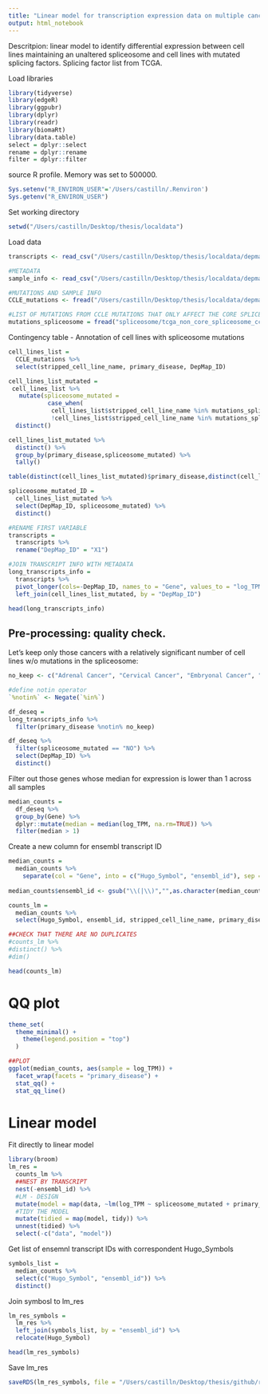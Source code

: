 ```yaml
---
title: "Linear model for transcription expression data on multiple cancers - using TCGA non-core splicing factors"
output: html_notebook
---
```


Descritpion: linear model to identify differential expression between cell lines maintaining an unaltered spliceosome and cell lines with mutated splicing factors. Splicing factor list from TCGA. 

Load libraries
```r
library(tidyverse)
library(edgeR)
library(ggpubr)
library(dplyr)
library(readr)
library(biomaRt)
library(data.table)
select = dplyr::select
rename = dplyr::rename
filter = dplyr::filter
```

source R profile. Memory was set to 500000.
```r
Sys.setenv("R_ENVIRON_USER"='/Users/castilln/.Renviron')
Sys.getenv("R_ENVIRON_USER")

```

Set working directory
```r
setwd("/Users/castilln/Desktop/thesis/localdata")
```


Load data
```r
transcripts <- read_csv("/Users/castilln/Desktop/thesis/localdata/depmap/CCLE_RNAseq_transcripts.csv")

#METADATA
sample_info <- read_csv("/Users/castilln/Desktop/thesis/localdata/depmap/sample_info.csv") #metadata

#MUTATIONS AND SAMPLE INFO
CCLE_mutations <- fread("/Users/castilln/Desktop/thesis/localdata/depmap/CCLE_info", header = TRUE) 

#LIST OF MUTATIONS FROM CCLE MUTATIONS THAT ONLY AFFECT THE CORE SPLICEOSOME
mutations_spliceosome = fread("spliceosome/tcga_non_core_spliceosome_ccle_mutations.csv")
```

Contingency table - Annotation of cell lines with spliceosome mutations
```r
cell_lines_list = 
  CCLE_mutations %>% 
  select(stripped_cell_line_name, primary_disease, DepMap_ID) 

cell_lines_list_mutated = 
 cell_lines_list %>% 
   mutate(spliceosome_mutated = 
           case_when(
            cell_lines_list$stripped_cell_line_name %in% mutations_spliceosome$stripped_cell_line_name ~ "YES", #if the mutation is in a gene from the spliceosome: 1 
            !cell_lines_list$stripped_cell_line_name %in% mutations_spliceosome$stripped_cell_line_name ~ "NO")) %>% 
  distinct()

cell_lines_list_mutated %>% 
  distinct() %>%
  group_by(primary_disease,spliceosome_mutated) %>%
  tally() 

table(distinct(cell_lines_list_mutated)$primary_disease,distinct(cell_lines_list_mutated)$spliceosome_mutated)

spliceosome_mutated_ID = 
  cell_lines_list_mutated %>% 
  select(DepMap_ID, spliceosome_mutated) %>% 
  distinct() 
```

```r
#RENAME FIRST VARIABLE 
transcripts = 
  transcripts %>% 
  rename("DepMap_ID" = "X1")

#JOIN TRANSCRIPT INFO WITH METADATA
long_transcripts_info = 
  transcripts %>% 
  pivot_longer(cols=-DepMap_ID, names_to = "Gene", values_to = "log_TPM") %>% 
  left_join(cell_lines_list_mutated, by = "DepMap_ID")

head(long_transcripts_info)
```

## Pre-processing: quality check. 
Let's keep only those cancers with a relatively significant number of cell lines w/o mutations in the spliceosome:
```r
no_keep <- c("Adrenal Cancer", "Cervical Cancer", "Embryonal Cancer", "Non-Cancerous", "Teratoma")

#define notin operator
`%notin%` <- Negate(`%in%`)

df_deseq = 
long_transcripts_info %>% 
  filter(primary_disease %notin% no_keep)

df_deseq %>% 
  filter(spliceosome_mutated == "NO") %>% 
  select(DepMap_ID) %>% 
  distinct() 
```

Filter out those genes whose median for expression is lower than 1 across all samples
```r
median_counts =
  df_deseq %>% 
  group_by(Gene) %>% 
  dplyr::mutate(median = median(log_TPM, na.rm=TRUE)) %>% 
  filter(median > 1)
```

Create a new column for ensembl transcript ID 
```r
median_counts = 
  median_counts %>%
    separate(col = "Gene", into = c("Hugo_Symbol", "ensembl_id"), sep = "\\s") 
   
median_counts$ensembl_id <- gsub("\\(|\\)","",as.character(median_counts$ensembl_id))

counts_lm = 
  median_counts %>% 
  select(Hugo_Symbol, ensembl_id, stripped_cell_line_name, primary_disease, spliceosome_mutated, log_TPM)

##CHECK THAT THERE ARE NO DUPLICATES
#counts_lm %>% 
#distinct() %>% 
#dim()
```

```r
head(counts_lm)
```

# QQ plot
```r
theme_set(
  theme_minimal() +
    theme(legend.position = "top")
  )

##PLOT 
ggplot(median_counts, aes(sample = log_TPM)) + 
  facet_wrap(facets = "primary_disease") +
  stat_qq() + 
  stat_qq_line() 
```

# Linear model

Fit directly to linear model
```r
library(broom)
lm_res =
  counts_lm %>% 
  ##NEST BY TRANSCRIPT
  nest(-ensembl_id) %>% 
  #LM - DESIGN
  mutate(model = map(data, ~lm(log_TPM ~ spliceosome_mutated + primary_disease, data = .))) %>% 
  #TIDY THE MODEL
  mutate(tidied = map(model, tidy)) %>%
  unnest(tidied) %>% 
  select(-c("data", "model"))

```

Get list of ensemnl transcript IDs with correspondent Hugo_Symbols 
```r
symbols_list = 
  median_counts %>% 
  select(c("Hugo_Symbol", "ensembl_id")) %>% 
  distinct()
```

Join symbosl to lm_res
```r
lm_res_symbols = 
  lm_res %>% 
  left_join(symbols_list, by = "ensembl_id") %>% 
  relocate(Hugo_Symbol)
```

```r
head(lm_res_symbols)
```

Save lm_res
```r
saveRDS(lm_res_symbols, file = "/Users/castilln/Desktop/thesis/github/results/differential_expression/transcripts/tcga_non_core_spliceosome_lm_res_symbols.rds")
```
